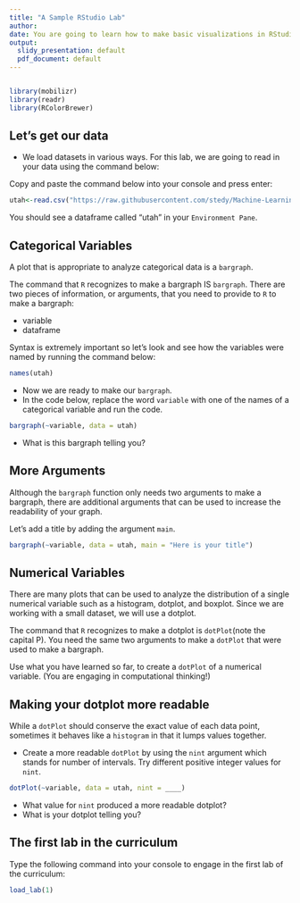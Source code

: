 ```yaml
---
title: "A Sample RStudio Lab"
author:
date: You are going to learn how to make basic visualizations in RStudio using your own data.
output:
  slidy_presentation: default
  pdf_document: default
---
```


```r
```

```r
library(mobilizr)
library(readr)
library(RColorBrewer)
```

## Let's get our data

-   We load datasets in various ways. For this lab, we are going to read in your data using the command below:

Copy and paste the command below into your console and press enter:

```r
utah<-read.csv("https://raw.githubusercontent.com/stedy/Machine-Learning-with-R-datasets/master/insurance.csv")
```

You should see a dataframe called "utah" in your `Environment Pane`.

## Categorical Variables

A plot that is appropriate to analyze categorical data is a `bargraph`.

The command that `R` recognizes to make a bargraph IS `bargraph`. There are two pieces of information, or arguments, that you need to provide to `R` to make a bargraph:

- variable
- dataframe

Syntax is extremely important so let's look and see how the variables were named by running the command below:

```r
names(utah)
```

- Now we are ready to make our `bargraph`.
- In the code below, replace the word `variable` with one of the names of a categorical variable and run the code.

```r
bargraph(~variable, data = utah)
```

- What is this bargraph telling you?

## More Arguments

Although the `bargraph` function only needs two arguments to make a bargraph, there are additional arguments that can be used to increase the readability of your graph. 

Let's add a title by adding the argument `main`.

```r
bargraph(~variable, data = utah, main = "Here is your title")
```


## Numerical Variables

There are many plots that can be used to analyze the distribution of a single numerical variable such as a histogram, dotplot, and boxplot. Since we are working with a small dataset, we will use a dotplot.

The command that `R` recognizes to make a dotplot is `dotPlot`(note the capital P). You need the same two arguments to make a `dotPlot` that were used to make a bargraph.

Use what you have learned so far, to create a `dotPlot` of a numerical variable. (You are engaging in computational thinking!)

## Making your dotplot more readable

While a `dotPlot` should conserve the exact value of each data point, sometimes it behaves like a `histogram` in that it lumps values together.

- Create a more readable `dotPlot` by using the `nint` argument which stands for number of intervals. Try different positive integer values for `nint`.


```r
dotPlot(~variable, data = utah, nint = ____)
```

- What value for `nint` produced a more readable dotplot?
- What is your dotplot telling you?

## The first lab in the curriculum

Type the following command into your console to engage in the first lab of the curriculum:

```r
load_lab(1)
```

